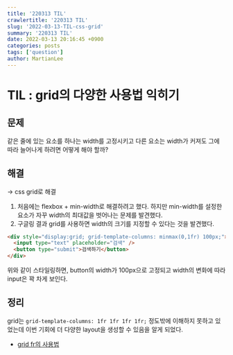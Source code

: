 ```yaml
---
title: '220313 TIL'
crawlertitle: '220313 TIL'
slug: '2022-03-13-TIL-css-grid'
summary: '220313 TIL'
date: 2022-03-13 20:16:45 +0900
categories: posts
tags: ['question']
author: MartianLee
---
```


# TIL : grid의 다양한 사용법 익히기

## 문제

같은 줄에 있는 요소를 하나는 width를 고정시키고 다른 요소는 width가 커져도 그에 따라 늘어나게 하려면 어떻게 해야 할까?

## 해결

-> css grid로 해결

1. 처음에는 flexbox + min-width로 해결하려고 했다. 하지만 min-width를 설정한 요소가 자꾸 width의 최대값을 벗어나는 문제를 발견했다.
2. 구글링 결과 grid를 사용하면 width의 크기를 지정할 수 있다는 것을 발견했다.

```html
<div style="display:grid; grid-template-columns: minmax(0,1fr) 100px;">
  <input type="text" placeholder="검색" />
  <button type="submit">검색하기</button>
</div>
```

위와 같이 스타일링하면, button의 width가 100px으로 고정되고 width의 변화에 따라 input은 꽉 차게 보인다.

## 정리

grid는 `grid-template-columns: 1fr 1fr 1fr 1fr;` 정도밖에 이해하지 못하고 있었는데 이번 기회에 더 다양한 layout을 생성할 수 있음을 알게 되었다.

- [grid fr의 사용법](https://www.digitalocean.com/community/tutorials/css-css-grid-layout-fr-unit)
